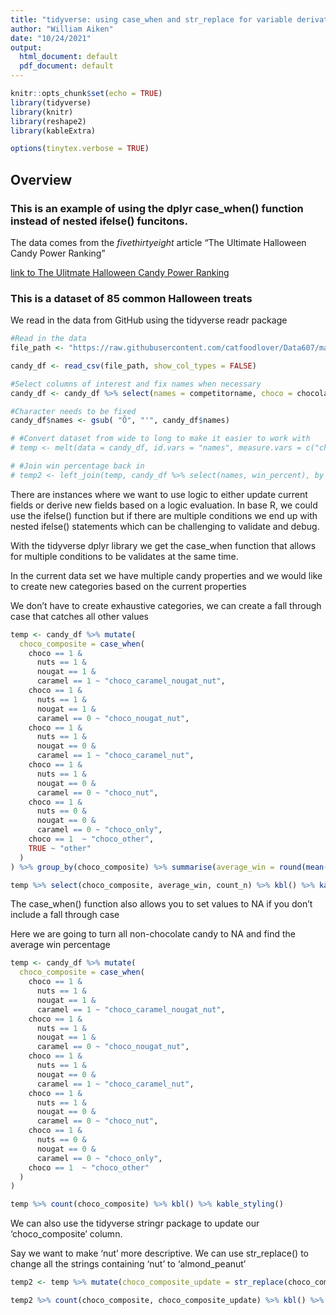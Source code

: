 ```yaml
---
title: "tidyverse: using case_when and str_replace for variable derivation"
author: "William Aiken"
date: "10/24/2021"
output:
  html_document: default
  pdf_document: default
---
```


```r
knitr::opts_chunk$set(echo = TRUE)
library(tidyverse)
library(knitr)
library(reshape2)
library(kableExtra)
```

```r
options(tinytex.verbose = TRUE)
```

## Overview
### This is an example of using the dplyr case_when() function instead of nested ifelse() funcitons.

The data comes from the *fivethirtyeight* article "The Ultimate Halloween Candy Power Ranking"

[link to The Ulitmate Halloween Candy Power Ranking](https://fivethirtyeight.com/videos/the-ultimate-halloween-candy-power-ranking/)

### This is a dataset of 85 common Halloween treats

We read in the data from GitHub using the tidyverse readr package

```r
#Read in the data
file_path <- "https://raw.githubusercontent.com/catfoodlover/Data607/main/Data607_HW1_Data_WilliamAiken.csv"

candy_df <- read_csv(file_path, show_col_types = FALSE)

#Select columns of interest and fix names when necessary
candy_df <- candy_df %>% select(names = competitorname, choco = chocolate, fruity, caramel, nuts = peanutyalmondy, nougat, crispy = crispedricewafer, win_percent = winpercent)

#Character needs to be fixed
candy_df$names <- gsub( "Õ", "'", candy_df$names)

# #Convert dataset from wide to long to make it easier to work with
# temp <- melt(data = candy_df, id.vars = "names", measure.vars = c("choco", "fruity", "caramel", "nuts", "nougat", "crispy"), variable.name = "Property", value.name = "Status")

# #Join win percentage back in
# temp2 <- left_join(temp, candy_df %>% select(names, win_percent), by = "names")
```

There are instances where we want to use logic to either update current fields or derive new fields based on a logic evaluation.  In base R, we could use the ifelse() function but if there are multiple conditions we end up with nested ifelse() statements which can be challenging to validate and debug.

With the tidyverse dplyr library we get the case_when function that allows for multiple conditions to be validates at the same time.

In the current data set we have multiple candy properties and we would like to create new categories based on the current properties

We don't have to create exhaustive categories, we can create a fall through case that catches all other values

```r
temp <- candy_df %>% mutate(
  choco_composite = case_when(
    choco == 1 &
      nuts == 1 &
      nougat == 1 &
      caramel == 1 ~ "choco_caramel_nougat_nut",
    choco == 1 &
      nuts == 1 &
      nougat == 1 &
      caramel == 0 ~ "choco_nougat_nut",
    choco == 1 &
      nuts == 1 &
      nougat == 0 &
      caramel == 1 ~ "choco_caramel_nut",
    choco == 1 &
      nuts == 1 &
      nougat == 0 &
      caramel == 0 ~ "choco_nut",
    choco == 1 &
      nuts == 0 &
      nougat == 0 &
      caramel == 0 ~ "choco_only",
    choco == 1  ~ "choco_other",
    TRUE ~ "other"
  )
) %>% group_by(choco_composite) %>% summarise(average_win = round(mean(win_percent), 2), count_n = n())

temp %>% select(choco_composite, average_win, count_n) %>% kbl() %>% kable_styling()
```

The case_when() function also allows you to set values to NA if you don't include a fall through case

Here we are going to turn all non-chocolate candy to NA and find the average win percentage

```r
temp <- candy_df %>% mutate(
  choco_composite = case_when(
    choco == 1 &
      nuts == 1 &
      nougat == 1 &
      caramel == 1 ~ "choco_caramel_nougat_nut",
    choco == 1 &
      nuts == 1 &
      nougat == 1 &
      caramel == 0 ~ "choco_nougat_nut",
    choco == 1 &
      nuts == 1 &
      nougat == 0 &
      caramel == 1 ~ "choco_caramel_nut",
    choco == 1 &
      nuts == 1 &
      nougat == 0 &
      caramel == 0 ~ "choco_nut",
    choco == 1 &
      nuts == 0 &
      nougat == 0 &
      caramel == 0 ~ "choco_only",
    choco == 1  ~ "choco_other"
  )
)

temp %>% count(choco_composite) %>% kbl() %>% kable_styling()
```

We can also use the tidyverse stringr package to update our 'choco_composite' column.

Say we want to make 'nut' more descriptive.  We can use str_replace() to change all the strings containing 'nut' to 'almond_peanut'

```r
temp2 <- temp %>% mutate(choco_composite_update = str_replace(choco_composite, "nut", "almond_peanut"))

temp2 %>% count(choco_composite, choco_composite_update) %>% kbl() %>% kable_styling()
```
